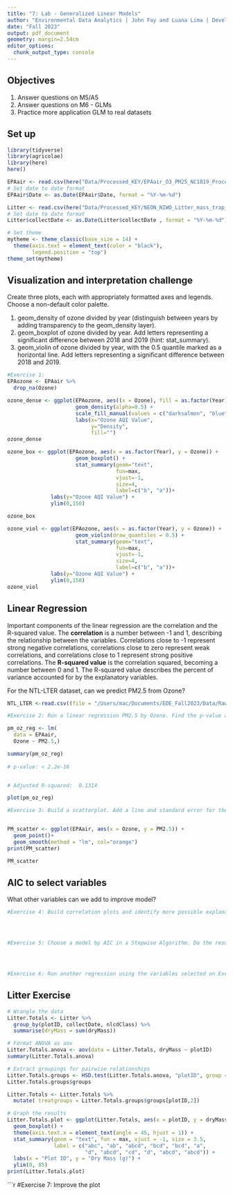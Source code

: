 ```yaml
---
title: "7: Lab - Generalized Linear Models"
author: "Environmental Data Analytics | John Fay and Luana Lima | Developed by Kateri Salk"
date: "Fall 2023"
output: pdf_document
geometry: margin=2.54cm
editor_options: 
  chunk_output_type: console
---
```


## Objectives
1. Answer questions on M5/A5
2. Answer questions on M6 - GLMs
3. Practice more application GLM to real datasets


## Set up
```r
library(tidyverse)
library(agricolae)   
library(here)
here()

EPAair <- read.csv(here("Data/Processed_KEY/EPAair_O3_PM25_NC1819_Processed.csv"), stringsAsFactors = TRUE)
# Set date to date format
EPAair$Date <- as.Date(EPAair$Date, format = "%Y-%m-%d")

Litter <- read.csv(here("Data/Processed_KEY/NEON_NIWO_Litter_mass_trap_Processed.csv"), stringsAsFactors = TRUE)
# Set date to date format
Litter$collectDate <- as.Date(Litter$collectDate , format = "%Y-%m-%d")

# Set theme
mytheme <- theme_classic(base_size = 14) +
  theme(axis.text = element_text(color = "black"), 
        legend.position = "top")
theme_set(mytheme)
```



## Visualization and interpretation challenge

Create three plots, each with appropriately formatted axes and legends. Choose a non-default color palette.

1. geom_density of ozone divided by year (distinguish between years by adding transparency to the geom_density layer).
2. geom_boxplot of ozone divided by year. Add letters representing a significant difference between 2018 and 2019 (hint: stat_summary). 
3. geom_violin of ozone divided by year, with the 0.5 quantile marked as a horizontal line. Add letters representing a significant difference between 2018 and 2019. 

```r
#Exercise 1:
EPAozone <- EPAair %>%
  drop_na(Ozone)

ozone_dense <- ggplot(EPAozone, aes((x = Ozone), fill = as.factor(Year))) +
                      geom_density(alpha=0.5) +
                      scale_fill_manual(values = c("darksalmon", "blue")) +
                      labs(x="Ozone AQI Value", 
                           y="Density",
                           fill="")
ozone_dense

ozone_box <- ggplot(EPAozone, aes(x = as.factor(Year), y = Ozone)) + 
                      geom_boxplot() +
                      stat_summary(geom="text",
                                   fun=max, 
                                   vjust=-1,
                                   size=4,
                                   label=c("b", "a"))+
              labs(y="Ozone AQI Value") +
              ylim(0,150)

ozone_box

ozone_viol <- ggplot(EPAozone, aes(x = as.factor(Year), y = Ozone)) + 
                      geom_violin(draw_quantiles = 0.5) +
                      stat_summary(geom="text",
                                   fun=max, 
                                   vjust=-1,
                                   size=4,
                                   label=c("b", "a"))+
              labs(y="Ozone AQI Value") +
              ylim(0,150)
ozone_viol
```

## Linear Regression

Important components of the linear regression are the correlation and the R-squared value. The **correlation** is a number between -1 and 1, describing the relationship between the variables. Correlations close to -1 represent strong negative correlations, correlations close to zero represent weak correlations, and correlations close to 1 represent strong positive correlations. The **R-squared value** is the correlation squared, becoming a number between 0 and 1. The R-squared value describes the percent of variance accounted for by the explanatory variables. 

For the NTL-LTER dataset, can we predict PM2.5 from Ozone?

```r

NTL_LTER <-read.csv((file = "/Users/mac/Documents/EDE_Fall2023/Data/Raw/NTL-LTER_Lake_ChemistryPhysics_Raw.csv") , stringsAsFactors = TRUE)

#Exercise 2: Run a linear regression PM2.5 by Ozone. Find the p-value and R-squared value. 

pm_oz_reg <- lm(
  data = EPAair,
  Ozone ~ PM2.5,)

summary(pm_oz_reg)
  
# p-value: < 2.2e-16 


# Adjusted R-squared:  0.1314

plot(pm_oz_reg)

#Exercise 3: Build a scatterplot. Add a line and standard error for the linear regression. Add the regression equation to the plot


PM_scatter <- ggplot(EPAair, aes(x = Ozone, y = PM2.5)) +
  geom_point()+
  geom_smooth(method = "lm", col="orange")
print(PM_scatter)

PM_scatter

```


## AIC to select variables

What other variables can we add to improve model?

```r

#Exercise 4: Build correlation plots and identify more possible explanatory variables to add to the regression.




#Exercise 5: Choose a model by AIC in a Stepwise Algorithm. Do the results from AIC match the variables you selected on Exercise 4?




#Exercise 6: Run another regression using the variables selected on Exercise 6. Compare r-squared value with the one from Exercise 2. 

```



## Litter Exercise

```r
# Wrangle the data
Litter.Totals <- Litter %>%
  group_by(plotID, collectDate, nlcdClass) %>%
  summarise(dryMass = sum(dryMass))

# Format ANOVA as aov
Litter.Totals.anova <- aov(data = Litter.Totals, dryMass ~ plotID)
summary(Litter.Totals.anova)

# Extract groupings for pairwise relationships
Litter.Totals.groups <- HSD.test(Litter.Totals.anova, "plotID", group = TRUE)
Litter.Totals.groups$groups

Litter.Totals <- Litter.Totals %>%
  mutate( treatgroups = Litter.Totals.groups$groups[plotID,2])

# Graph the results
Litter.Totals.plot <- ggplot(Litter.Totals, aes(x = plotID, y = dryMass)) +
  geom_boxplot() +
  theme(axis.text.x = element_text(angle = 45, hjust = 1)) +
  stat_summary(geom = "text", fun = max, vjust = -1, size = 3.5,
               label = c("abc", "ab", "abcd", "bcd", "bcd", "a", 
                         "d", "abcd", "cd", "d", "abcd", "abcd")) +
  labs(x = "Plot ID", y = "Dry Mass (g)") +
  ylim(0, 85)
print(Litter.Totals.plot)

```

```r
#Exercise 7: Improve the plot

